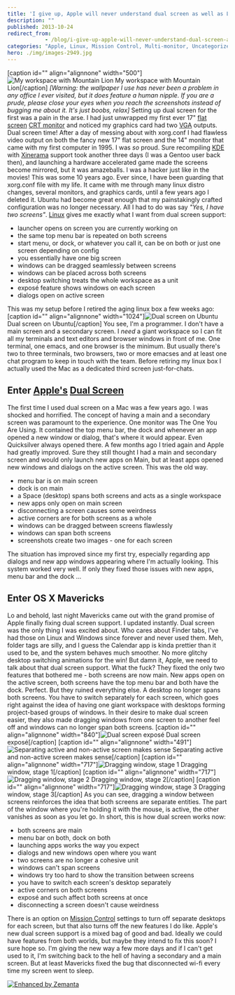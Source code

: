 ```yaml
---
title: 'I give up, Apple will never understand dual screen as well as Linux'
description: ""
published: 2013-10-24
redirect_from: 
            - /blog/i-give-up-apple-will-never-understand-dual-screen-as-well-as-linux/swizec/6387
categories: "Apple, Linux, Mission Control, Multi-monitor, Uncategorized, Windows, Xinerama"
hero: ./img/images-2949.jpg
---
```


\[caption id="" align="alignnone" width="500"]![My workspace with Mountain Lion](./img/images-2949.jpg "My workspace with Mountain Lion") My workspace with Mountain Lion\[/caption] _\[Warning: the wallpaper I use has never been a problem in any office I ever visited, but it does feature a human nipple. If you are a prude, please close your eyes when you reach the screenshots instead of bugging me about it. It's just boobs, relax]_ Setting up dual screen for the first was a pain in the arse. I had just unwrapped my first ever 17" [flat screen](http://en.wikipedia.org/wiki/Flat_panel_display "Flat panel display") [CRT monitor](http://en.wikipedia.org/wiki/Cathode_ray_tube "Cathode ray tube") and noticed my graphics card had two [VGA](http://en.wikipedia.org/wiki/Video_Graphics_Array "Video Graphics Array") outputs. Dual screen time! After a day of messing about with xorg.conf I had flawless video output on both the fancy new 17" flat screen and the 14" monitor that came with my first computer in 1995. I was _so_ proud. Sure recompiling [KDE](http://kde.org/ "KDE") with [Xinerama](http://en.wikipedia.org/wiki/Xinerama "Xinerama") support took another three days (I was a Gentoo user back then), and launching a hardware accelerated game made the screens become mirrored, but it was amazeballs. I was a hacker just like in the movies! This was some 10 years ago. Ever since, I have been guarding that xorg.conf file with my life. It came with me through many linux distro changes, several monitors, and graphics cards, until a few years ago I deleted it. Ubuntu had become great enough that my painstakingly crafted configuration was no longer necessary. All I had to do was say _"Yes, I have two screens"_. [Linux](http://en.wikipedia.org/wiki/Linux "Linux") gives me exactly what I want from dual screen support:

-   launcher opens on screen you are currently working on
-   the same top menu bar is repeated on both screens
-   start menu, or dock, or whatever you call it, can be on both or just one screen depending on config
-   you essentially have one big screen
-   windows can be dragged seamlessly between screens
-   windows can be placed across both screens
-   desktop switching treats the whole workspace as a unit
-   exposé feature shows windows on each screen
-   dialogs open on active screen

This was my setup before I retired the aging linux box a few weeks ago: \[caption id="" align="alignnone" width="1024"]![Dual screen on Ubuntu](./img/images-2950.png "Dual screen on Ubuntu") Dual screen on Ubuntu\[/caption] You see, I'm a programmer. I don't have a main screen and a secondary screen. I _need_ a giant workspace so I can fit all my terminals and text editors and browser windows in front of me. One terminal, one emacs, and one browser is the minimum. But usually there's two to three terminals, two browsers, two or more emacses and at least one chat program to keep in touch with the team. Before retiring my linux box I actually used the Mac as a dedicated third screen just-for-chats.

## Enter [Apple's](http://www.apple.com "Apple") [Dual Screen](http://en.wikipedia.org/wiki/Multi-monitor "Multi-monitor")

The first time I used dual screen on a Mac was a few years ago. I was shocked and horrified. The concept of having a main and a secondary screen was paramount to the experience. One monitor was The One You Are Using. It contained the top menu bar, the dock and whenever an app opened a new window or dialog, that's where it would appear. Even Quicksilver always opened there. A few months ago I tried again and Apple had greatly improved. Sure they still thought I had a main and secondary screen and would only launch new apps on Main, but at least apps opened new windows and dialogs on the active screen. This was the old way.

-   menu bar is on main screen
-   dock is on main
-   a Space (desktop) spans both screens and acts as a single workspace
-   new apps only open on main screen
-   disconnecting a screen causes some weirdness
-   active corners are for both screens as a whole
-   windows can be dragged between screens flawlessly
-   windows can span both screens
-   screenshots create two images - one for each screen

The situation has improved since my first try, especially regarding app dialogs and new app windows appearing where I'm actually looking. This system worked very well. If only they fixed those issues with new apps, menu bar and the dock ...

## Enter OS X Mavericks

Lo and behold, last night Mavericks came out with the grand promise of Apple finally fixing dual screen support. I updated instantly. Dual screen was the only thing I was excited about. Who cares about Finder tabs, I've had those on Linux and Windows since forever and never used them. Meh, folder tags are silly, and I guess the Calendar app is kinda prettier than it used to be, and the system behaves much smoother. No more glitchy desktop switching animations for the win! But damn it, Apple, we need to talk about that dual screen support. What the fuck? They fixed the only two features that bothered me - both screens are now main. New apps open on the active screen, both screens have the top menu bar and both have the dock. Perfect. But they ruined everything else. A desktop no longer spans both screens. You have to switch separately for each screen, which goes right against the idea of having one giant workspace with desktops forming project-based groups of windows. In their desire to make dual screen easier, they also made dragging windows from one screen to another feel off and windows can no longer span both screens. \[caption id="" align="alignnone" width="840"]![Dual screen exposé](./img/images-2951.png "Dual screen exposé") Dual screen exposé\[/caption] \[caption id="" align="alignnone" width="491"]![Separating active and non-active screen makes sense](./img/images-2952.png "Separating active and non-active screen makes sense") Separating active and non-active screen makes sense\[/caption] \[caption id="" align="alignnone" width="717"]![Dragging window, stage 1](./img/images-2953.png "Dragging window, stage 1") Dragging window, stage 1\[/caption] \[caption id="" align="alignnone" width="717"]![Dragging window, stage 2](./img/images-2954.png "Dragging window, stage 2") Dragging window, stage 2\[/caption] \[caption id="" align="alignnone" width="717"]![Dragging window, stage 3](./img/images-2955.png "Dragging window, stage 3") Dragging window, stage 3\[/caption] As you can see, dragging a window between screens reinforces the idea that both screens are separate entities. The part of the window where you're holding it with the mouse, is active, the other vanishes as soon as you let go. In short, this is how dual screen works now:

-   both screens are main
-   menu bar on both, dock on both
-   launching apps works the way you expect
-   dialogs and new windows open where you want
-   two screens are no longer a cohesive unit
-   windows can't span screens
-   windows try too hard to show the transition between screens
-   you have to switch each screen's desktop separately
-   active corners on both screens
-   exposé and such affect both screens at once
-   disconnecting a screen doesn't cause weirdness

There is an option on [Mission Control](http://en.wikipedia.org/wiki/Mission_Control_%28OS_X%29 "Mission Control (OS X)") settings to turn off separate desktops for each screen, but that also turns off the new features I do like. Apple's new dual screen support is a mixed bag of good and bad. Ideally we could have features from both worlds, but maybe they intend to fix this soon? I sure hope so. I'm giving the new way a few more days and if I can't get used to it, I'm switching back to the hell of having a secondary and a main screen. But at least Mavericks fixed the bug that disconnected wi-fi every time my screen went to sleep.

[![Enhanced by Zemanta](http://img.zemanta.com/zemified_e.png?x-id=b0d29892-45bc-407b-b9cb-2a3f0fabda6f)](http://www.zemanta.com/?px "Enhanced by Zemanta")
